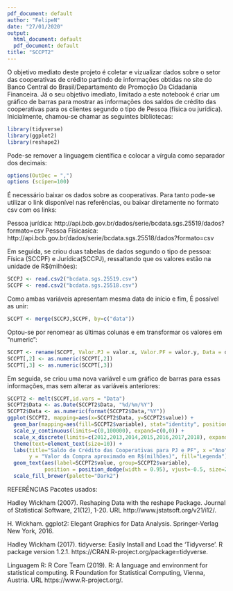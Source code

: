 ---
pdf_document: default
author: "FelipeN"
date: "27/01/2020"
output:
  html_document: default
  pdf_document: default
title: "SCCPT2"
---
O objetivo mediato deste projeto é coletar e vizualizar dados sobre o setor das cooperativas de crédito partindo de informações obtidas no site do Banco Central do Brasil/Departamento de Promoção Da Cidadania Financeira. Já o seu objetivo imediato, limitado a este notebook é criar um gráfico de barras para mostrar as informações dos saldos de crédito das cooperativas para os clientes segundo o tipo de Pessoa (física ou jurídica). 
Inicialmente, chamou-se chamar as seguintes bibliotecas:

```{r}
library(tidyverse)
library(ggplot2)
library(reshape2)
```

Pode-se remover a linguagem científica e colocar a vírgula como separador dos decimais:

```{r}
options(OutDec = ",")
options (scipen=100)
```

É necessário baixar os dados sobre as cooperativas. Para tanto pode-se utilizar o link disponível nas referências, ou baixar diretamente no formato csv com os links:

Pessoa jurídica: http://api.bcb.gov.br/dados/serie/bcdata.sgs.25519/dados?formato=csv
Pessoa Físicasica: http://api.bcb.gov.br/dados/serie/bcdata.sgs.25518/dados?formato=csv 

Em seguida, se criou duas tabelas de dados segundo o tipo de pessoa: Física (SCCPF) e Jurídica(SCCPJ), ressaltando que os valores estão na unidade de R$(milhões):

```{r}
SCCPJ <- read.csv2("bcdata.sgs.25519.csv")
SCCPF <- read.csv2("bcdata.sgs.25518.csv")
```

Como ambas variáveis apresentam mesma data de início e fim, É possível as unir:

```{r}
SCCPT <- merge(SCCPJ,SCCPF, by=c("data"))
```

Optou-se por renomear as últimas colunas e em transformar os valores em "numeric":

```{r}
SCCPT <- rename(SCCPT, Valor.PJ = valor.x, Valor.PF = valor.y, Data = data)
SCCPT[,2] <- as.numeric(SCCPT[,2])
SCCPT[,3] <- as.numeric(SCCPT[,3])
```

Em seguida, se criou uma nova variável e um gráfico de barras para essas informações, mas sem alterar as variáveis anteriores:

```{r}
SCCPT2 <- melt(SCCPT,id.vars = "Data")
SCCPT2$Data <- as.Date(SCCPT2$Data, "%d/%m/%Y")
SCCPT2$Data <- as.numeric(format(SCCPT2$Data,"%Y"))
ggplot(SCCPT2, mapping=aes(x=SCCPT2$Data, y=SCCPT2$value)) + 
  geom_bar(mapping=aes(fill=SCCPT2$variable), stat="identity", position='dodge') + 
  scale_y_continuous(limits=c(0,100000), expand=c(0,0)) +
  scale_x_discrete(limits=c(2012,2013,2014,2015,2016,2017,2018), expand=c(0,0)) +
  theme(text=element_text(size=10)) +
  labs(title="Saldo de Crédito das Cooperativas para PJ e PF", x ="Ano", caption="Fonte: BCB/Depef",
       y = "Valor da Compra aproximado em R$(milhões)", fill="Legenda") + 
  geom_text(aes(label=SCCPT2$value, group=SCCPT2$variable), 
            position = position_dodge(width = 0.95), vjust=-0.5, size=2.5) +
  scale_fill_brewer(palette="Dark2") 
```
REFERÊNCIAS
Pacotes usados:

Hadley Wickham (2007). Reshaping Data with the reshape Package. Journal of
Statistical Software, 21(12), 1-20. URL http://www.jstatsoft.org/v21/i12/.
  
H. Wickham. ggplot2: Elegant Graphics for Data Analysis. Springer-Verlag New York,
2016.

Hadley Wickham (2017). tidyverse: Easily Install and Load the 'Tidyverse'. R package
version 1.2.1. https://CRAN.R-project.org/package=tidyverse.

Linguagem R:
R Core Team (2019). R: A language and environment for statistical computing. R
Foundation for Statistical Computing, Vienna, Austria. URL https://www.R-project.org/.
